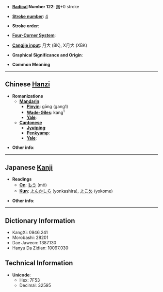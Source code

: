 * '''[[Wiktionary:Chinese radical index| Radical]] Number 122''': [[Wiktionary:Chinese radical index 网|网]]+0 stroke

* '''[[Wiktionary:Chinese total strokes index|Stroke number]]''': [[Wiktionary:Chinese total strokes index 4|4]]

* '''Stroke order''': 

* '''[[Wiktionary:Chinese four corner index|Four-Corner System]]''': 

* '''[[Wiktionary:Chinese Cangjie index|Cangjie input]]''': 月大 (BK), X月大 (XBK)

* '''Graphical Significance and Origin''': 

* '''Common Meaning'''

----

== Chinese [[Hanzi]] ==

* '''Romanizations'''
** '''[[Mandarin]]'''
*** '''[[Pinyin]]''': gāng (gang1)
*** '''[[Wade-Giles]]''': kang<sup>1</sup>
*** '''[[Yale]]''': 
** '''[[Cantonese]]'''
*** '''[[Jyutping]]''':
*** '''[[Penkyamp]]''': 
*** '''[[Yale]]''': 

* '''Other info''': 

----

== Japanese [[Kanji]] ==

* '''Readings'''
** '''[[On]]''': [[もう]] (mō)
** '''[[Kun]]''': [[よんかしら]] (yonkashira), [[よこめ]] (yokome)

* '''Other info''':  

----

== Dictionary Information ==

* KangXi: 0946.241
* Morobashi: 28201
* Dae Jaweon: 1387.130
* Hanyu Da Zidian: 10097.030

== Technical Information ==

* '''Unicode''':
** Hex: 7F53
** Decimal: 32595